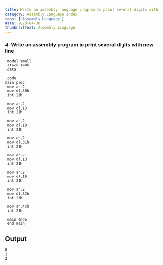 ---
title: Write an assembly language program to print several digits with new line
category: Assembly Language Index
tags: ['Assembly Language']
date: 2020-04-30
thumbnailText: Assembly Language
---

### 4. Write an assembly program to print several digits with new line
```
.model small
.stack 100h
.data

.code
main proc
 mov ah,2
 mov dl,30h
 int 21h

 mov ah,2
 mov dl,13
 int 21h

 mov ah,2
 mov dl,10
 int 21h

 mov ah,2
 mov dl,31h
 int 21h

 mov ah,2
 mov dl,13
 int 21h

 mov ah,2
 mov dl,10
 int 21h

 mov ah,2
 mov dl,32h
 int 21h

 mov ah,4ch
 int 21h

 main endp
 end main
```


## Output
```
0
1
2
```